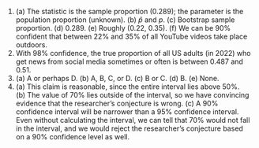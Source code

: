 1.  \(a\) The statistic is the sample proportion (0.289); the parameter is the population proportion (unknown). (b) $\hat{p}$ and $p$. (c) Bootstrap sample proportion. (d) 0.289. (e) Roughly (0.22, 0.35). (f) We can be 90% confident that between 22% and 35% of all YouTube videos take place outdoors.
\addtocounter{enumi}{1}

1. With 98% confidence, the true proportion of all US adults (in 2022) who get news from social media sometimes or often is between 0.487 and 0.51.
\addtocounter{enumi}{1}

1.  \(a\) A or perhaps D. (b) A, B, C, or D. (c) B or C. (d) B. (e) None.
\addtocounter{enumi}{1}

1. \(a) This claim is reasonable, since the entire interval lies above 50%. (b) The value of 70% lies outside of the interval, so we have convincing evidence that the researcher's conjecture is wrong. (c) A 90% confidence interval will be narrower than a 95% confidence interval. Even without calculating the interval, we can tell that 70% would not fall in the interval, and we would reject the researcher's conjecture based on a 90% confidence level as well.
\addtocounter{enumi}{1}
